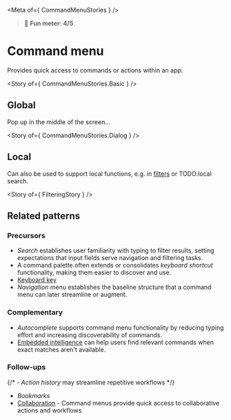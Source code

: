 
<Meta of={ CommandMenuStories } />

> 🙂 **Fun meter: 4/5**.

# Command menu

Provides quick access to commands or actions within an app.

<Story of={ CommandMenuStories.Basic } />

## Global

Pop up in the middle of the screen...

<Story of={ CommandMenuStories.Dialog } />

## Local

Can also be used to support local functions, e.g. in [filters](../?path=/docs/compositions-browsing-sensemaking-filtering--docs) or TODO:local search.

<Story of={ FilteringStory } />

## Related patterns

### Precursors

- *Search* establishes user familiarity with typing to filter results, setting expectations that input fields serve navigation and filtering tasks.
- A command palette often extends or consolidates *keyboard shortcut* functionality, making them easier to discover and use.
- [Keyboard key](../?path=/docs/primitives-keyboard-key--docs)
- *Navigation* menu establishes the baseline structure that a command menu can later streamline or augment.

### Complementary

- *Autocomplete* supports command menu functionality by reducing typing effort and increasing discoverability of commands.
- [Embedded intelligence](../?path=/docs/patterns-intelligence-embedded-intelligence--docs) can help users find relevant commands when exact matches aren't available.

### Follow-ups

{/* - *Action history* may streamline repetitive workflows */}
- *Bookmarks*
- [Collaboration](../?path=/docs/patterns-interaction-collaboration--docs) - Command menus provide quick access to collaborative actions and workflows